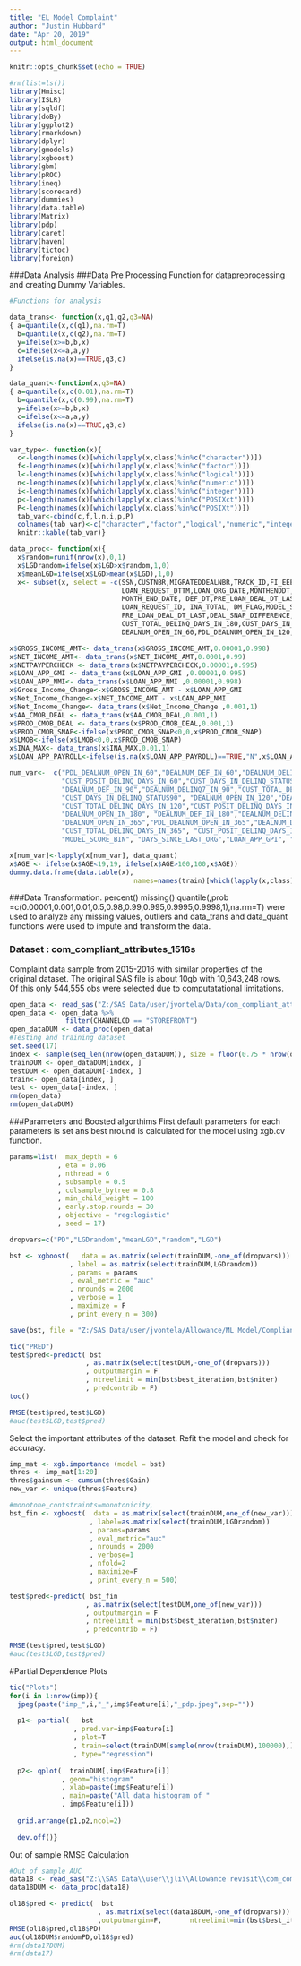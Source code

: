 ---
title: "EL Model Complaint"
author: "Justin Hubbard"
date: "Apr 20, 2019"
output: html_document
---

```{r setup, include=FALSE}
knitr::opts_chunk$set(echo = TRUE)

#rm(list=ls())
library(Hmisc)
library(ISLR)
library(sqldf)
library(doBy)
library(ggplot2)
library(rmarkdown)
library(dplyr)
library(gmodels)
library(xgboost)
library(gbm)
library(pROC)
library(ineq)
library(scorecard)
library(dummies)
library(data.table)
library(Matrix)
library(pdp)
library(caret)
library(haven)
library(tictoc)
library(foreign)
```

###Data Analysis
###Data Pre Processing
Function for datapreprocessing and creating Dummy Variables.

```{r, include=FALSE}
#Functions for analysis

data_trans<- function(x,q1,q2,q3=NA)
{ a=quantile(x,c(q1),na.rm=T)
  b=quantile(x,c(q2),na.rm=T)
  y=ifelse(x>=b,b,x)
  c=ifelse(x<=a,a,y) 
  ifelse(is.na(x)==TRUE,q3,c)
}

data_quant<-function(x,q3=NA)
{ a=quantile(x,c(0.01),na.rm=T)
  b=quantile(x,c(0.99),na.rm=T)
  y=ifelse(x>=b,b,x)
  c=ifelse(x<=a,a,y) 
  ifelse(is.na(x)==TRUE,q3,c)
}

var_type<- function(x){
  c<-length(names(x)[which(lapply(x,class)%in%c("character"))])
  f<-length(names(x)[which(lapply(x,class)%in%c("factor"))])
  l<-length(names(x)[which(lapply(x,class)%in%c("logical"))])
  n<-length(names(x)[which(lapply(x,class)%in%c("numeric"))])
  i<-length(names(x)[which(lapply(x,class)%in%c("integer"))])
  p<-length(names(x)[which(lapply(x,class)%in%c("POSIXct"))])
  P<-length(names(x)[which(lapply(x,class)%in%c("POSIXt"))])
  tab_var<-cbind(c,f,l,n,i,p,P)
  colnames(tab_var)<-c("character","factor","logical","numeric","integer","POSIXct","POSIXt")
  knitr::kable(tab_var)}

data_proc<- function(x){
  x$random=runif(nrow(x),0,1)
  x$LGDrandom=ifelse(x$LGD>x$random,1,0)
  x$meanLGD=ifelse(x$LGD>mean(x$LGD),1,0)
  x<- subset(x, select = -c(SSN,CUSTNBR,MIGRATEDDEALNBR,TRACK_ID,FI_EEE_IN_REQUEST_ID,DEALNBR,FD_REQUEST_DTTM, 
                            LOAN_REQUEST_DTTM,LOAN_ORG_DATE,MONTHENDDT,DEAL_DT, COMPANY_FIRSTDT,PRODUCT_FIRSTDT,
                            MONTH_END_DATE, DEF_DT,PRE_LOAN_DEAL_DT_LAST, DOB, GROSSPAYPERCHECK,HOUSING_STATUS,
                            LOAN_REQUEST_ID, INA_TOTAL, DM_FLAG,MODEL_SCORE,BALANCE_AS_OF_3_22_19,FEE,COMPANY_FIRSTDT,
                            PRE_LOAN_DEAL_DT_LAST,DEAL_SNAP_DIFFERENCE, MODEL_TYPE,LOAN_SNAP_DELINQ_DAYS, 
                            CUST_TOTAL_DELINQ_DAYS_IN_180,CUST_DAYS_IN_DELINQ_STATUS180,
                            DEALNUM_OPEN_IN_60,PDL_DEALNUM_OPEN_IN_120,PDL_DEALNUM_OPEN_IN_180,CHANNELCD,ONLINE_CHANNEL))

x$GROSS_INCOME_AMT<- data_trans(x$GROSS_INCOME_AMT,0.00001,0.998)
x$NET_INCOME_AMT<- data_trans(x$NET_INCOME_AMT,0.0001,0.99)
x$NETPAYPERCHECK <- data_trans(x$NETPAYPERCHECK,0.00001,0.995)
x$LOAN_APP_GMI <- data_trans(x$LOAN_APP_GMI ,0.00001,0.995)
x$LOAN_APP_NMI<- data_trans(x$LOAN_APP_NMI ,0.00001,0.998)
x$Gross_Income_Change<-x$GROSS_INCOME_AMT - x$LOAN_APP_GMI
x$Net_Income_Change<-x$NET_INCOME_AMT - x$LOAN_APP_NMI
x$Net_Income_Change<- data_trans(x$Net_Income_Change ,0.001,1)
x$AA_CMOB_DEAL <- data_trans(x$AA_CMOB_DEAL,0.001,1)
x$PROD_CMOB_DEAL <- data_trans(x$PROD_CMOB_DEAL,0.001,1)
x$PROD_CMOB_SNAP<-ifelse(x$PROD_CMOB_SNAP<0,0,x$PROD_CMOB_SNAP)
x$LMOB<-ifelse(x$LMOB<0,0,x$PROD_CMOB_SNAP)
x$INA_MAX<- data_trans(x$INA_MAX,0.01,1)
x$LOAN_APP_PAYROLL<-ifelse(is.na(x$LOAN_APP_PAYROLL)==TRUE,"N",x$LOAN_APP_PAYROLL)

num_var<-  c("PDL_DEALNUM_OPEN_IN_60","DEALNUM_DEF_IN_60","DEALNUM_DELINQ7_IN_60","CUST_TOTAL_DELINQ_DAYS_IN_60",
             "CUST_POSIT_DELINQ_DAYS_IN_60","CUST_DAYS_IN_DELINQ_STATUS60","DEALNUM_OPEN_IN_90", "PDL_DEALNUM_OPEN_IN_90",
             "DEALNUM_DEF_IN_90","DEALNUM_DELINQ7_IN_90","CUST_TOTAL_DELINQ_DAYS_IN_90" ,"CUST_POSIT_DELINQ_DAYS_IN_90",
             "CUST_DAYS_IN_DELINQ_STATUS90", "DEALNUM_OPEN_IN_120","DEALNUM_DEF_IN_120","DEALNUM_DELINQ7_IN_120",
             "CUST_TOTAL_DELINQ_DAYS_IN_120","CUST_POSIT_DELINQ_DAYS_IN_120","CUST_DAYS_IN_DELINQ_STATUS120",
             "DEALNUM_OPEN_IN_180", "DEALNUM_DEF_IN_180","DEALNUM_DELINQ7_IN_180","CUST_POSIT_DELINQ_DAYS_IN_180",
             "DEALNUM_OPEN_IN_365","PDL_DEALNUM_OPEN_IN_365","DEALNUM_DEF_IN_365","DEALNUM_DELINQ7_IN_365",
             "CUST_TOTAL_DELINQ_DAYS_IN_365", "CUST_POSIT_DELINQ_DAYS_IN_365","CUST_DAYS_IN_DELINQ_STATUS365","LMOB",
             "MODEL_SCORE_BIN", "DAYS_SINCE_LAST_ORG","LOAN_APP_GPI", "LOAN_APP_NMI" )

x[num_var]<-lapply(x[num_var], data_quant)
x$AGE <- ifelse(x$AGE<19,19, ifelse(x$AGE>100,100,x$AGE))
dummy.data.frame(data.table(x),
                               names=names(train)[which(lapply(x,class)%in%c("character","factor"))], sep=".",verbose=T)}
```
###Data Transformation.
percent(<data>)
missing(<data>)
quantile(<data>,prob =c(0.00001,0.001,0.01,0.5,0.98,0.99,0.995,0.9995,0.9998,1),na.rm=T) were used to analyze any missing values, outliers and data_trans and data_quant functions were used to impute and transform the data.

### Dataset : com_compliant_attributes_1516s
Complaint data sample from 2015-2016 with similar properties of the original dataset.
The original SAS file is about 10gb with 10,643,248 rows.
Of this only 544,555 obs were selected due to computatational limitations.

```{r}
open_data <- read_sas("Z:/SAS Data/user/jvontela/Data/com_compliant_attributes_1516s.sas7bdat")
open_data <- open_data %>%
              filter(CHANNELCD == "STOREFRONT")
open_dataDUM <- data_proc(open_data)
#Testing and training dataset
set.seed(17)
index <- sample(seq_len(nrow(open_dataDUM)), size = floor(0.75 * nrow(open_data)))
trainDUM <- open_dataDUM[index, ]
testDUM <- open_dataDUM[-index, ]
train<- open_data[index, ]
test <- open_data[-index, ]
rm(open_data)
rm(open_dataDUM)

```
###Parameters and Boosted algorthims
First default parameters for each parameters is set ans best nround is calculated for the model using xgb.cv function.

```{r}

params=list(  max_depth = 6
            , eta = 0.06
            , nthread = 6
            , subsample = 0.5
            , colsample_bytree = 0.8
            , min_child_weight = 100
            , early.stop.rounds = 30
            , objective = "reg:logistic"
            , seed = 17)

dropvars=c("PD","LGDrandom","meanLGD","random","LGD")

bst <- xgboost(   data = as.matrix(select(trainDUM,-one_of(dropvars)))
               , label = as.matrix(select(trainDUM,LGDrandom))
               , params = params
               , eval_metric = "auc"
               , nrounds = 2000
               , verbose = 1
               , maximize = F
               , print_every_n = 300)

save(bst, file = "Z:/SAS Data/user/jvontela/Allowance/ML Model/Compliant/Comp_SF.rda")

tic("PRED")
test$pred<-predict( bst
                   , as.matrix(select(testDUM,-one_of(dropvars)))
                   , outputmargin = F
                   , ntreelimit = min(bst$best_iteration,bst$niter)
                   , predcontrib = F)
toc()

RMSE(test$pred,test$LGD)
#auc(test$LGD,test$pred)

```
Select the important attributes of the dataset.
Refit the model and check for accuracy.

```{r}

imp_mat <- xgb.importance (model = bst)
thres <- imp_mat[1:20]
thres$gainsum <- cumsum(thres$Gain)
new_var <- unique(thres$Feature)

#monotone_contstraints=monotonicity,
bst_fin <- xgboost(  data = as.matrix(select(trainDUM,one_of(new_var)))
                    , label=as.matrix(select(trainDUM,LGDrandom))
                    , params=params
                    , eval_metric="auc"
                    , nrounds = 2000
                    , verbose=1
                    , nfold=2
                    , maximize=F
                    , print_every_n = 500)

test$pred<-predict( bst_fin
                   , as.matrix(select(testDUM,one_of(new_var)))
                   , outputmargin = F
                   , ntreelimit = min(bst$best_iteration,bst$niter)
                   , predcontrib = F)

RMSE(test$pred,test$LGD)
#auc(test$LGD,test$pred)

```

#Partial Dependence Plots
```{r}

tic("Plots")
for(i in 1:nrow(imp)){
  jpeg(paste("imp_",i,"_",imp$Feature[i],"_pdp.jpeg",sep=""))
  
  p1<- partial(   bst
                , pred.var=imp$Feature[i]
                , plot=T
                , train=select(trainDUM[sample(nrow(trainDUM),100000),],-one_of(dropvars))
                , type="regression")
  
  p2<- qplot(  trainDUM[,imp$Feature[i]]
             , geom="histogram"
             , xlab=paste(imp$Feature[i])
             , main=paste("All data histogram of "
             , imp$Feature[i]))
  
  grid.arrange(p1,p2,ncol=2)
  
  dev.off()}

```

Out of sample RMSE Calculation
```{r}

#Out of sample AUC
data18 <- read_sas("Z:\\SAS Data\\user\\jli\\Allowance revisit\\com_compliant_18.sas7bdat")
data18DUM <- data_proc(data18)

ol18$pred <- predict(  bst
                      , as.matrix(select(data18DUM,-one_of(dropvars)))
                      ,outputmargin=F,       ntreelimit=min(bst$best_iteration,bst$niter),predcontrib=F)
RMSE(ol18$pred,ol18$PD)
auc(ol18DUM$randomPD,ol18$pred)
#rm(data17DUM)
#rm(data17)

```
